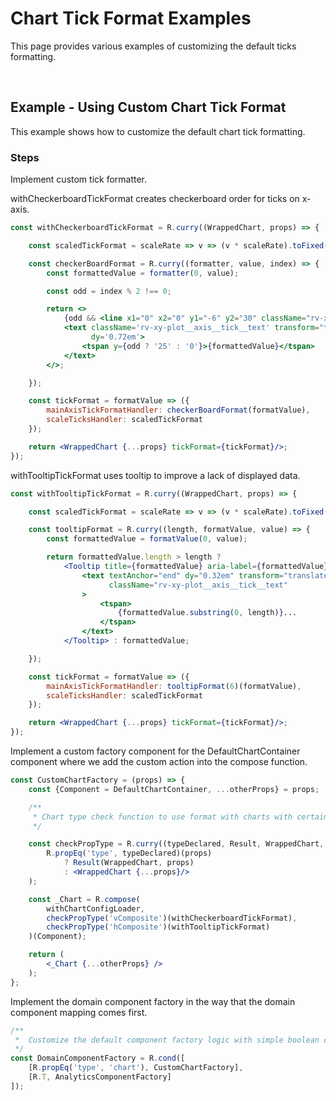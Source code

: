 
<Meta title="Examples/Visualization/Chart/Ticks/README"/>

# Chart Tick Format Examples

This page provides various examples of customizing the default ticks formatting.

<br/>

## Example - Using Custom Chart Tick Format

This example shows how to customize the default chart tick formatting.

### Steps

Implement custom tick formatter.

withCheckerboardTickFormat creates checkerboard order for ticks on x-axis.

```jsx
const withCheckerboardTickFormat = R.curry((WrappedChart, props) => {

	const scaledTickFormat = scaleRate => v => (v * scaleRate).toFixed();

	const checkerBoardFormat = R.curry((formatter, value, index) => {
		const formattedValue = formatter(0, value);

		const odd = index % 2 !== 0;

		return <>
			{odd && <line x1="0" x2="0" y1="-6" y2="30" className="rv-xy-plot__axis__tick__line"/>}
			<text className='rv-xy-plot__axis__tick__text' transform="translate(0, 14)" textAnchor="middle"
			      dy='0.72em'>
				<tspan y={odd ? '25' : '0'}>{formattedValue}</tspan>
			</text>
		</>;

	});

	const tickFormat = formatValue => ({
		mainAxisTickFormatHandler: checkerBoardFormat(formatValue),
		scaleTicksHandler: scaledTickFormat
	});

	return <WrappedChart {...props} tickFormat={tickFormat}/>;
});
```

withTooltipTickFormat uses tooltip to improve a lack of displayed data.

```jsx
const withTooltipTickFormat = R.curry((WrappedChart, props) => {

	const scaledTickFormat = scaleRate => v => (v * scaleRate).toFixed();

	const tooltipFormat = R.curry((length, formatValue, value) => {
		const formattedValue = formatValue(0, value);

		return formattedValue.length > length ?
			<Tooltip title={formattedValue} aria-label={formattedValue} placement='right'>
				<text textAnchor="end" dy="0.32em" transform="translate(-14, 0)"
				      className="rv-xy-plot__axis__tick__text"
				>
					<tspan>
						{formattedValue.substring(0, length)}...
					</tspan>
				</text>
			</Tooltip> : formattedValue;

	});

	const tickFormat = formatValue => ({
		mainAxisTickFormatHandler: tooltipFormat(6)(formatValue),
		scaleTicksHandler: scaledTickFormat
	});

	return <WrappedChart {...props} tickFormat={tickFormat}/>;
});
```

Implement a custom factory component for the DefaultChartContainer component where we add the custom action into the compose function.

```jsx
const CustomChartFactory = (props) => {
	const {Component = DefaultChartContainer, ...otherProps} = props;

	/**
	 * Chart type check function to use format with charts with certain type
	 */

	const checkPropType = R.curry((typeDeclared, Result, WrappedChart, props) =>
		R.propEq('type', typeDeclared)(props)
			? Result(WrappedChart, props)
			: <WrappedChart {...props}/>
	);

	const _Chart = R.compose(
		withChartConfigLoader,
		checkPropType('vComposite')(withCheckerboardTickFormat),
		checkPropType('hComposite')(withTooltipTickFormat)
	)(Component);

	return (
		<_Chart {...otherProps} />
	);
};
```

Implement the domain component factory in the way that the domain component mapping comes first.

```jsx
/**
 *  Customize the default component factory logic with simple boolean condition so that the custom component factory comes first
 */
const DomainComponentFactory = R.cond([
	[R.propEq('type', 'chart'), CustomChartFactory],
	[R.T, AnalyticsComponentFactory]
]);
```